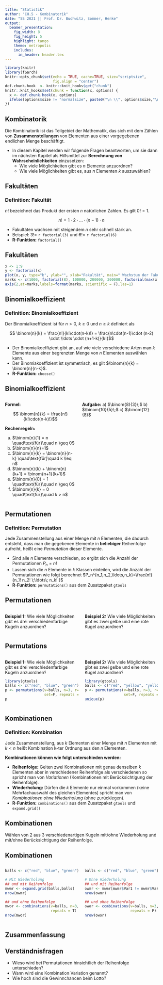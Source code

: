 ```yaml
---
title: "Statistik"
author: "CH.5 - Kombinatorik"
date: "SS 2021 || Prof. Dr. Buchwitz, Sommer, Henke"
output:
  beamer_presentation:
    fig_width: 8
    fig_height: 5
    highlight: tango
    theme: metropolis
    includes:
      in_header: header.tex
---
```


```r
library(knitr)
library(fGarch)
knitr::opts_chunk$set(echo = TRUE, cache=TRUE, size="scriptsize", 
                      fig.align = "center")
def.chunk.hook  <- knitr::knit_hooks$get("chunk")
knitr::knit_hooks$set(chunk = function(x, options) {
  x <- def.chunk.hook(x, options)
  ifelse(options$size != "normalsize", paste0("\n \\", options$size,"\n\n", x, "\n\n \\normalsize"), x)
})

```

## Kombinatorik

Die Kombinatorik ist das Teilgebiet der Mathematik, das sich mit dem Zählen von **Zusammenstellungen** von Elementen aus einer vorgegebenen endlichen Menge beschäftigt.

\vspace{1cm}
- In diesem Kapitel werden wir folgende Fragen beantworten, um sie dann im nächsten Kapitel als Hilfsmittel zur **Berechnung von Wahrscheinlichkeiten** einzusetzen:
  + Wie viele Möglichkeiten gibt es $n$ Elemente anzuordnen?
  + Wie viele Möglichkeiten gibt es, aus $n$ Elementen $k$ auszuwählen?

## Fakultäten

:::{.block}
### Definition: Fakultät

$n!$ bezeichnet das Produkt der ersten $n$ natürlichen Zahlen. Es gilt $0! = 1$.

$$n! = 1 \cdot 2 \cdot \ldots\cdot (n-1) \cdot n$$
:::

- Fakultäten wachsen mit steigendem $n$ sehr schnell stark an.
- Beispiel: $3! =$ `r factorial(3)` und $6! =$ `r factorial(6)` 
- **R-Funktion:** `factorial()`

## Fakultäten

```r
x <- 1:9
y <- factorial(x)
plot(x, y, type="b", ylab="", xlab="Fakultät", main=" Wachstum der Fakultäten", yaxt='n')
marks <- c(1000, factorial(8), 100000, 200000, 300000, factorial(max(x)))
axis(2,at=marks,labels=format(marks, scientific = F),las=1)
```


## Binomialkoeffizient

:::{.block}
### Definition: Binomialkoeffizient

Der Binomialkoeffizient ist für $n>0$, $k\geq0$ und $n\geq k$ definiert als

$$ \binom{n}{k} = \frac{n!}{k!\cdot(n-k)!} = \frac{n\cdot(n-1)\cdot (n-2) \cdot \ldots \cdot (n+1-k)}{k!}$$
:::

- Der Binomialkoeffizient gibt an, auf wie viele verschiedene Arten man $k$ Elemente aus einer begrenzten Menge von $n$ Elementen auswählen kann.
- Der Binomiakoeffizient ist symmetrisch, es gilt $\binom{n}{k} = \binom{n}{n-k}$.
- **R-Funktion:** `choose()`

## Binomialkoeffizient

:::{.columns}
:::{.column}
**Formel:**

$$ \binom{n}{k} = \frac{n!}{k!\cdot(n-k)!}$$

\vspace{1cm}

**Rechenregeln:**

a) $\binom{n}{1} = n \quad\text{für}\quad n \geq 0$
b) $\binom{n}{n}=1$
c) $\binom{n}{k} = \binom{n}{n-k} \quad\text{für}\quad k \leq n$
d) $\binom{n}{k} + \binom{n}{k+1} = \binom{n+1}{k+1}$
e) $\binom{n}{0} = 1 \quad\text{für}\quad n \geq 0$
f) $\binom{n}{k} = 0 \quad\text{für}\quad k > n$
:::

:::{.column}
**Aufgabe:** a) $\binom{8}{3}\;$ b) $\binom{10}{5}\;$ c) $\binom{12}{8}$
\kariert{18}
:::
:::

## Permutationen

:::{.block}
### Definition: Permutation
Jede Zusammenstellung aus einer Menge mit $n$ Elementen, die dadurch entsteht, dass man die gegebenen Elemente in **beliebiger** Reihenfolge aufreiht, heißt eine *Permutation* dieser Elemente.
:::

- Sind alle $n$ Elemente verschieden, so ergibt sich die Anzahl der Permutationen $P_n = n!$
- Lassen sich die $n$ Elemente in $k$ Klassen einteilen, wird die Anzahl der Permutationen wie folgt berechnet $P_n^{n_1,n_2,\ldots,n_k}=\frac{n!}{n_1! n_2! \;\ldots\; n_k! }$
- **R-Funktion:** `permutations()` aus dem Zusatzpaket `gtools`

## Permutationen

:::{.columns}
:::{.column}
**Beispiel 1:**
Wie viele Möglichkeiten gibt es drei verschiedenfarbige Kugeln anzuordnen?
\kariert{15}
:::
:::{.column}
**Beispiel 2:**
Wie viele Möglichkeiten gibt es zwei gelbe und eine rote Kugel anzuordnen?
\kariert{15}
:::
:::

## Permutations

:::{.columns}
:::{.column}
**Beispiel 1:**
Wie viele Möglichkeiten gibt es drei verschiedenfarbige Kugeln anzuordnen?
```r
library(gtools)
balls <- c("red", "blue", "green")
p <- permutations(v=balls, n=3, r=3,
                  set=F, repeats = F)
p
```
:::
:::{.column}
**Beispiel 2:**
Wie viele Möglichkeiten gibt es zwei gelbe und eine rote Kugel anzuordnen?
```r
library(gtools)
balls <- c("red", "yellow", "yellow")
p <- permutations(v=balls, n=3, r=3,
                  set=F, repeats = F)
unique(p)
```
:::
:::


## Kombinationen

:::{.block}
### Definition: Kombination
Jede Zusammenstellung, aus $k$ Elementen einer Menge mit $n$ Elementen mit $k<n$ heißt Kombination k-ter Ordnung aus den $n$ Elementen.
:::

**Kombinationen können wie folgt unterschieden werden:**

- **Reihenfolge:** Gelten zwei Kombinationen mit genau denselben $k$ Elementen aber in verschiedener Reihenfolge als verschiedenen so spricht man von *Variationen* (Kombinationen mit Berücksichtigung der Reihenfolge). 
- **Wiederholung:** Dürfen die $k$ Elemente nur einmal vorkommen (keine Mehrfachauswahl des gleichen Elementes) spricht man von *Kombinationen ohne Wiederholung* (ohne zurücklegen).
- **R-Funktion:** `combinations()` aus dem Zusatzpaket `gtools` und `expand.grid()`

## Kombinationen

\small \textbf{Vier Möglichkeiten:} Wählen von 2 aus 3 verschiedenartigen Kugeln mit/ohne Wiederholung und mit/ohne Berücksichtigung der Reihenfolge.
\kariert{18}

## Kombinationen

:::{.columns}
:::{.column}
```r
balls <- c("red", "blue", "green")

# Mit Wiederholung
## und mit Reihenfolge 
mwmr <- expand.grid(balls,balls)
nrow(mwmr)

## und ohne Reihenfolge
mwor <- combinations(v=balls, n=3, r=2,
                     repeats = T)
nrow(mwor)
```
:::
:::{.column}

```r
balls <- c("red", "blue", "green")

# Ohne Wiederholung
## und mit Reihenfolge 
owmr <- mwmr[mwmr$Var1 != mwmr$Var2, ]
nrow(owmr)

## und ohne Reihenfolge
owor <- combinations(v=balls, n=3, r=2,
                     repeats = F)
nrow(owor)
```
:::
:::


## Zusammenfassung

\small
\begin{table}[]
\begin{tabular}{c|c|c|c|}
\cline{2-4}
                                        & Permutationen                                                  & \multicolumn{2}{c|}{Kombinationen}                       \\ \cline{2-4} 
                                        & \multicolumn{2}{c|}{Reihenfolge berücksichtigt}                                            & ohne Reihenfolge             \\ \hline
\multicolumn{1}{|c|}{ohne Wiederholung} & $P_n=n!$                                                       & $V_n^k=\frac{n!}{(n-k)!}$ & $C_n^k=\binom{n}{k}$         \\ \hline
\multicolumn{1}{|c|}{mit Wiederholung}  & $P_n^{n_1,n_2,\ldots,n_k}=\frac{n!}{n_1! n_2! \;\ldots\;n_k!}$ & $V_{w,n}^k=n^k$           & $C_{w,n}^k=\binom{n+k-1}{k}$ \\ \hline
\end{tabular}
\end{table}

## Verständnisfragen

- Wieso wird bei Permutationen hinsichtlich der Reihenfolge unterschieden?
- Wann wird eine Kombination Variation genannt?
- Wie hoch sind die Gewinnchancen beim Lotto?
